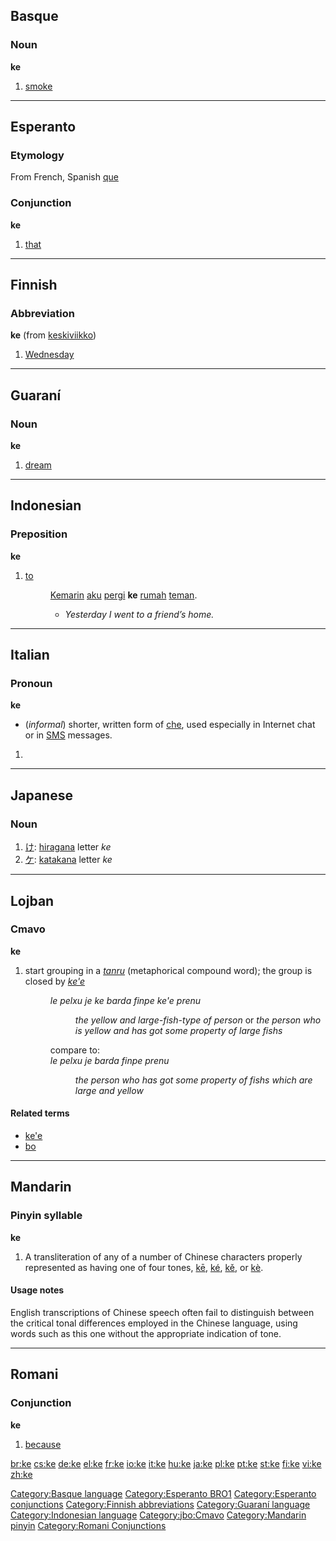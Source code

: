 {{see|.ke|kē|ké|kě|kè}}
==Basque==

===Noun===
'''ke'''

# [[smoke]]

[[Category:Basque language]]

----

==Esperanto==

===Etymology===
From French, Spanish [[que]]

===Conjunction===
'''ke'''

# [[that]]

[[Category:Esperanto BRO1]]
[[Category:Esperanto conjunctions]]

----

==Finnish==

===Abbreviation===
'''ke''' (from [[keskiviikko]])

# [[Wednesday]]

[[Category:Finnish abbreviations]]

----

==Guaraní==

===Noun===
'''ke'''

# [[dream]]

[[Category:Guaraní language]]

----

==Indonesian==

===Preposition===
'''ke'''

# [[to]]
#: [[kemarin|Kemarin]] [[aku]] [[pergi]] '''ke''' [[rumah]] [[teman]].
#:* ''Yesterday I went to a friend’s home.''

[[Category:Indonesian language]]

----

==Italian==

===Pronoun===
'''ke'''
*(''informal'') shorter, written form of [[che]], used especially in Internet chat or in [[SMS]] messages.

# {{defn|Italian}}

----

==Japanese==

===Noun===
{{ja-noun|r|hira=け}}

# [[け]]: [[hiragana]] letter ''ke''
# [[ケ]]: [[katakana]] letter ''ke''

----

==Lojban==

===Cmavo===
'''ke'''

# start grouping in a ''[[tanru]]'' (metaphorical compound word); the group is closed by ''[[ke'e]]''
#:''le pelxu je ke barda finpe ke'e prenu''
#::''the yellow and large-fish-type of person'' or ''the person who is yellow and has got some property of large fishs''
#:compare to:
#:''le pelxu je barda finpe prenu''
#::''the person who has got some property of fishs which are large and yellow''

====Related terms====
* [[ke'e#Lojban|ke'e]]
* [[bo#Lojban|bo]]

[[Category:jbo:Cmavo]]

----

==Mandarin==

===Pinyin syllable===
'''ke'''

# A transliteration of any of a number of Chinese characters properly represented as having one of four tones, [[kē]], [[ké]], [[kě]], or [[kè]].

====Usage notes====
English transcriptions of Chinese speech often fail to distinguish between the critical tonal differences employed in the Chinese language, using words such as this one without the appropriate indication of tone.

[[Category:Mandarin pinyin]]

----

==Romani==

===Conjunction===
'''ke'''

# [[because]]

[[Category:Romani Conjunctions]]

[[br:ke]]
[[cs:ke]]
[[de:ke]]
[[el:ke]]
[[fr:ke]]
[[io:ke]]
[[it:ke]]
[[hu:ke]]
[[ja:ke]]
[[pl:ke]]
[[pt:ke]]
[[st:ke]]
[[fi:ke]]
[[vi:ke]]
[[zh:ke]]